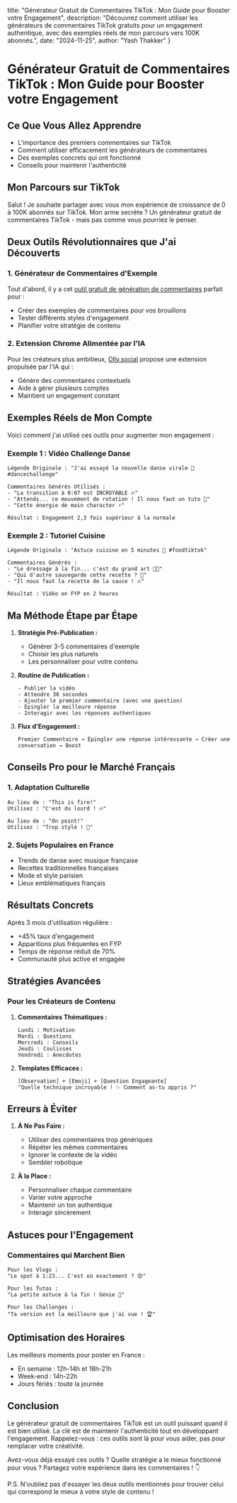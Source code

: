   title: "Générateur Gratuit de Commentaires TikTok : Mon Guide pour Booster votre Engagement",
  description: "Découvrez comment utiliser les générateurs de commentaires TikTok gratuits pour un engagement authentique, avec des exemples réels de mon parcours vers 100K abonnés.",
  date: "2024-11-25",
  author: "Yash Thakker"
}

# Générateur Gratuit de Commentaires TikTok : Mon Guide pour Booster votre Engagement

## Ce Que Vous Allez Apprendre
- L'importance des premiers commentaires sur TikTok
- Comment utiliser efficacement les générateurs de commentaires
- Des exemples concrets qui ont fonctionné
- Conseils pour maintenir l'authenticité

## Mon Parcours sur TikTok

Salut ! Je souhaite partager avec vous mon expérience de croissance de 0 à 100K abonnés sur TikTok. Mon arme secrète ? Un générateur gratuit de commentaires TikTok - mais pas comme vous pourriez le penser.

## Deux Outils Révolutionnaires que J'ai Découverts

### 1. Générateur de Commentaires d'Exemple
Tout d'abord, il y a cet [outil gratuit de génération de commentaires](https://www.olly.social/tools/tiktok-comment-generator) parfait pour :
- Créer des exemples de commentaires pour vos brouillons
- Tester différents styles d'engagement
- Planifier votre stratégie de contenu

### 2. Extension Chrome Alimentée par l'IA
Pour les créateurs plus ambitieux, [Olly.social](https://olly.social) propose une extension propulsée par l'IA qui :
- Génère des commentaires contextuels
- Aide à gérer plusieurs comptes
- Maintient un engagement constant

## Exemples Réels de Mon Compte

Voici comment j'ai utilisé ces outils pour augmenter mon engagement :

### Exemple 1 : Vidéo Challenge Danse
```
Légende Originale : "J'ai essayé la nouvelle danse virale 💃 #dancechallenge"

Commentaires Générés Utilisés :
- "La transition à 0:07 est INCROYABLE 🔥"
- "Attends... ce mouvement de rotation ! Il nous faut un tuto 👀"
- "Cette énergie de main character ⚡️"

Résultat : Engagement 2,3 fois supérieur à la normale
```

### Exemple 2 : Tutoriel Cuisine
```
Légende Originale : "Astuce cuisine en 5 minutes 🍝 #foodtiktok"

Commentaires Générés :
- "Le dressage à la fin... c'est du grand art 👨‍🍳"
- "Qui d'autre sauvegarde cette recette ? 🎯"
- "Il nous faut la recette de la sauce ! 🔥"

Résultat : Vidéo en FYP en 2 heures
```

## Ma Méthode Étape par Étape

1. **Stratégie Pré-Publication :**
   - Générer 3-5 commentaires d'exemple
   - Choisir les plus naturels
   - Les personnaliser pour votre contenu

2. **Routine de Publication :**
   ```
   - Publier la vidéo
   - Attendre 30 secondes
   - Ajouter le premier commentaire (avec une question)
   - Épingler la meilleure réponse
   - Interagir avec les réponses authentiques
   ```

3. **Flux d'Engagement :**
   ```
   Premier Commentaire → Épingler une réponse intéressante → Créer une conversation → Boost
   ```

## Conseils Pro pour le Marché Français

### 1. Adaptation Culturelle
```
Au lieu de : "This is fire!"
Utilisez : "C'est du lourd ! 🔥"

Au lieu de : "On point!"
Utilisez : "Trop stylé ! 💯"
```

### 2. Sujets Populaires en France
- Trends de danse avec musique française
- Recettes traditionnelles françaises
- Mode et style parisien
- Lieux emblématiques français

## Résultats Concrets

Après 3 mois d'utilisation régulière :
- +45% taux d'engagement
- Apparitions plus fréquentes en FYP
- Temps de réponse réduit de 70%
- Communauté plus active et engagée

## Stratégies Avancées

### Pour les Créateurs de Contenu
1. **Commentaires Thématiques :**
   ```
   Lundi : Motivation
   Mardi : Questions
   Mercredi : Conseils
   Jeudi : Coulisses
   Vendredi : Anecdotes
   ```

2. **Templates Efficaces :**
   ```
   [Observation] + [Emoji] + [Question Engageante]
   "Quelle technique incroyable ! ✨ Comment as-tu appris ?"
   ```

## Erreurs à Éviter

1. **À Ne Pas Faire :**
   - Utiliser des commentaires trop génériques
   - Répéter les mêmes commentaires
   - Ignorer le contexte de la vidéo
   - Sembler robotique

2. **À la Place :**
   - Personnaliser chaque commentaire
   - Varier votre approche
   - Maintenir un ton authentique
   - Interagir sincèrement

## Astuces pour l'Engagement

### Commentaires qui Marchent Bien
```
Pour les Vlogs :
"Le spot à 1:23... C'est où exactement ? 😍"

Pour les Tutos :
"La petite astuce à la fin ! Génie 🧠"

Pour les Challenges :
"Ta version est la meilleure que j'ai vue ! 🏆"
```

## Optimisation des Horaires

Les meilleurs moments pour poster en France :
- En semaine : 12h-14h et 18h-21h
- Week-end : 14h-22h
- Jours fériés : toute la journée

## Conclusion

Le générateur gratuit de commentaires TikTok est un outil puissant quand il est bien utilisé. La clé est de maintenir l'authenticité tout en développant l'engagement. Rappelez-vous : ces outils sont là pour vous aider, pas pour remplacer votre créativité.

Avez-vous déjà essayé ces outils ? Quelle stratégie a le mieux fonctionné pour vous ? Partagez votre expérience dans les commentaires ! 👇

P.S. N'oubliez pas d'essayer les deux outils mentionnés pour trouver celui qui correspond le mieux à votre style de contenu !
